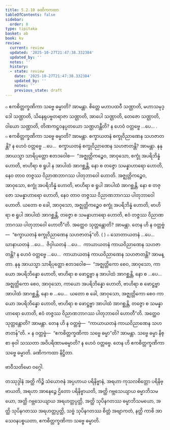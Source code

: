 ```yaml
---
title: 5.2.10 ခဏိကကထာ
tableOfContents: false
sidebar:
  order: 8
type: tipitaka
basket: ab
book: kv
review:
  current: review
  updated: '2025-10-27T21:47:38.332384'
  updated_by: ''
  notes: ''
  history:
  - state: review
    date: '2025-10-27T21:47:38.332384'
    updated_by: ''
    notes: ''
    previous_state: draft
---
```



<ReviewStatus review={frontmatter.review} showDetails={true} />

<HypothesisAnnotation frontmatter={frontmatter} />

<DynamicBreadcrumb />

<Division number="906" book="kv" e="ch" v="32" p="448">

<Paragraph number="2768" book="kv">
๐ ဧကစိတ္တက္ခဏိကာ သဗ္ဗေ ဓမ္မာတိ? အာမန္တာ. စိတ္တေ မဟာပထဝီ သဏ္ဌာတိ, မဟာသမုဒ္ဒေါ သဏ္ဌာတိ, သိနေရုပဗ္ဗတရာဇာ သဏ္ဌာတိ, အာပေါ သဏ္ဌာတိ, တေဇော သဏ္ဌာတိ, ဝါယော သဏ္ဌာတိ, တိဏကဋ္ဌဝနပ္ပတယော သဏ္ဌဟန္တီတိ? န ဟေဝံ ဝတ္တဗ္ဗေ …ပေ… .
</Paragraph>

<Paragraph number="2769" book="kv">
๐ ဧကစိတ္တက္ခဏိကာ သဗ္ဗေ ဓမ္မာတိ? အာမန္တာ. စက္ခာယတနံ စက္ခုဝိညာဏေန သဟဇာတန္တိ? န ဟေဝံ ဝတ္တဗ္ဗေ …ပေ…  စက္ခာယတနံ စက္ခုဝိညာဏေန သဟဇာတန္တိ? အာမန္တာ. နနု အာယသ္မာ သာရိပုတ္တော ဧတဒဝေါစ—  “အဇ္ဈတ္တိကဉ္စေဝ, အာဝုသော, စက္ခုံ အပရိဘိန္နံ ဟောတိ, ဗာဟိရာ စ ရူပါ န အာပါထံ အာဂစ္ဆန္တိ, နော စ တဇ္ဇော သမန္နာဟာရော ဟောတိ, နေဝ တာဝ တဇ္ဇဿ ဝိညာဏဘာဂဿ ပါတုဘာဝေါ ဟောတိ. အဇ္ဈတ္တိကဉ္စေဝ, အာဝုသော, စက္ခုံ အပရိဘိန္နံ ဟောတိ, ဗာဟိရာ စ ရူပါ အာပါထံ အာဂစ္ဆန္တိ, နော စ တဇ္ဇော သမန္နာဟာရော ဟောတိ, နေဝ တာဝ တဇ္ဇဿ ဝိညာဏဘာဂဿ ပါတုဘာဝေါ ဟောတိ. ယတော စ ခေါ, အာဝုသော, အဇ္ဈတ္တိကဉ္စေဝ စက္ခုံ အပရိဘိန္နံ ဟောတိ, ဗာဟိရာ စ ရူပါ အာပါထံ အာဂစ္ဆန္တိ, တဇ္ဇော စ သမန္နာဟာရော ဟောတိ, ဧဝံ တဇ္ဇဿ ဝိညာဏဘာဂဿ ပါတုဘာဝေါ ဟောတီ”တိ. အတ္ထေဝ သုတ္တန္တောတိ? အာမန္တာ. တေန ဟိ န ဝတ္တဗ္ဗံ—  “စက္ခာယတနံ စက္ခုဝိညာဏေန သဟဇာတန်”တိ. ( )
</Paragraph>

<Paragraph number="2770" book="kv">
๐ သောတာယတနံ …ပေ…  ဃာနာယတနံ …ပေ…  ဇိဝှါယတနံ …ပေ…  ကာယာယတနံ ကာယဝိညာဏေန သဟဇာတန္တိ? န ဟေဝံ ဝတ္တဗ္ဗေ …ပေ…  ကာယာယတနံ ကာယဝိညာဏေန သဟဇာတန္တိ? အာမန္တာ. နနု အာယသ္မာ သာရိပုတ္တော ဧတဒဝေါစ—  “အဇ္ဈတ္တိကော စေဝ, အာဝုသော, ကာယော အပရိဘိန္နော ဟောတိ, ဗာဟိရာ စ ဖောဋ္ဌဗ္ဗာ န အာပါထံ အာဂစ္ဆန္တိ, နော စ …ပေ…  အဇ္ဈတ္တိကော စေဝ, အာဝုသော, ကာယော အပရိဘိန္နော ဟောတိ, ဗာဟိရာ စ ဖောဋ္ဌဗ္ဗာ အာပါထံ အာဂစ္ဆန္တိ, နော စ …ပေ…  ယတော စ ခေါ, အာဝုသော, အဇ္ဈတ္တိကော စေဝ ကာယော အပရိဘိန္နော ဟောတိ, ဗာဟိရာ စ ဖောဋ္ဌဗ္ဗာ အာပါထံ အာဂစ္ဆန္တိ, တဇ္ဇော စ သမန္နာဟာရော ဟောတိ, ဧဝံ တဇ္ဇဿ ဝိညာဏဘာဂဿ ပါတုဘာဝေါ ဟောတီ”တိ. အတ္ထေဝ သုတ္တန္တောတိ? အာမန္တာ. တေန ဟိ န ဝတ္တဗ္ဗံ—  “ကာယာယတနံ ကာယဝိညာဏေန သဟဇာတန်”တိ.
</Paragraph>

</Division>
<Division number="907" book="kv" e="ch" v="32" p="449">

<Paragraph number="2771" book="kv">
× န ဝတ္တဗ္ဗံ—  “ဧကစိတ္တက္ခဏိကာ သဗ္ဗေ ဓမ္မာ”တိ? အာမန္တာ. သဗ္ဗေ ဓမ္မာ နိစ္စာ ဓုဝါ သဿတာ အဝိပရိဏာမဓမ္မာတိ? န ဟေဝံ ဝတ္တဗ္ဗေ. တေန ဟိ ဧကစိတ္တက္ခဏိကာ သဗ္ဗေ ဓမ္မာတိ.

</Paragraph>
</Division>

<Paragraph number="2772" type="center" book="kv">
ခဏိကကထာ နိဋ္ဌိတာ.

  
ဗာဝီသတိမော ဝဂ္ဂေါ.



</Paragraph>

<Paragraph number="2773" type="center" book="kv">
တဿုဒ္ဒါနံ


</Paragraph>

<Paragraph number="2774" book="kv">
အတ္ထိ ကိဉ္စိ သံယောဇနံ အပ္ပဟာယ ပရိနိဗ္ဗာနံ, အရဟာ ကုသလစိတ္တော ပရိနိဗ္ဗာယတိ, အရဟာ အာနေဉ္ဇေ ဌိတော ပရိနိဗ္ဗာယတိ, အတ္ထိ ဂဗ္ဘသေယျာယ ဓမ္မာဘိသမယော, အတ္ထိ ဂဗ္ဘသေယျာယ အရဟတ္တပ္ပတ္တိ, အတ္ထိ သုပိနဂတဿ ဓမ္မာဘိသမယော, အတ္ထိ သုပိနဂတဿ အရဟတ္တပ္ပတ္တိ, သဗ္ဗံ သုပိနဂတဿ စိတ္တံ အဗျာကတံ, နတ္ထိ ကာစိ အာသေဝနပစ္စယတာ, ဧကစိတ္တက္ခဏိကာ သဗ္ဗေ ဓမ္မာတိ.
</Paragraph>